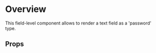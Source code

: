 
<Meta of={DemoStories} />

# Overview

This field-level component allows to render a text field as a 'password' type.

<Primary />

## Props

<Controls />
